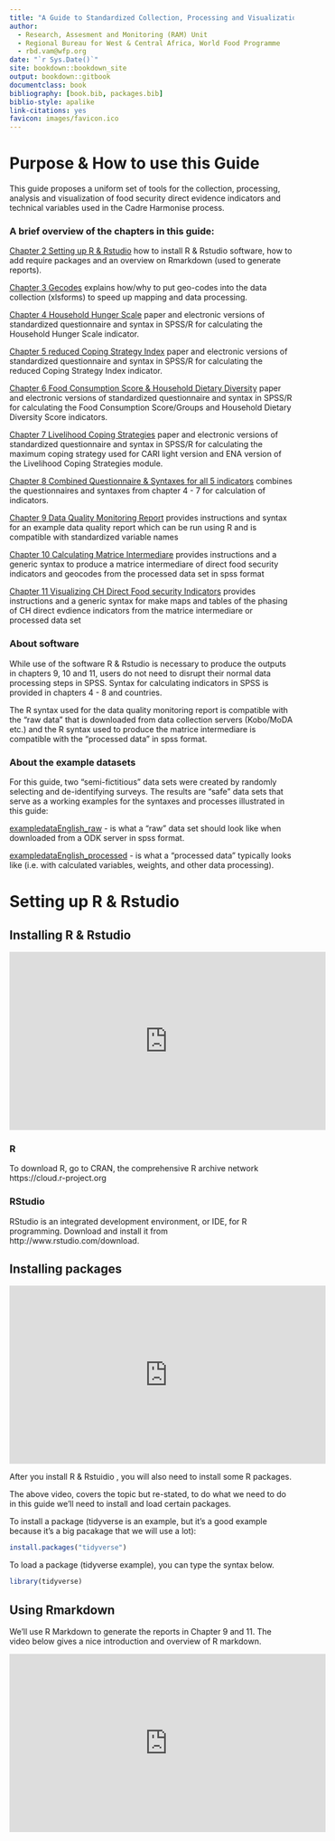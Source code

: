 ```yaml
--- 
title: "A Guide to Standardized Collection, Processing and Visualization of Cadre Harmonise Food Security Indicators"
author:
  - Research, Assesment and Monitoring (RAM) Unit
  - Regional Bureau for West & Central Africa, World Food Programme
  - rbd.vam@wfp.org
date: "`r Sys.Date()`"
site: bookdown::bookdown_site
output: bookdown::gitbook
documentclass: book
bibliography: [book.bib, packages.bib]
biblio-style: apalike
link-citations: yes
favicon: images/favicon.ico
---
```


# Purpose & How to use this Guide

This guide proposes a uniform set of tools for the collection, processing, analysis and visualization of food security direct evidence indicators and technical variables used in the Cadre Harmonise process.  

### A brief overview of the chapters in this guide:

[Chapter 2 Setting up R & Rstudio](https://wfp-vam.github.io/RBD_FS_CH_guide_EN/setting-up-r-rstudio.html) how to install R & Rstudio software, how to add require packages and an overview on Rmarkdown (used to generate reports).

[Chapter 3 Gecodes](https://wfp-vam.github.io/RBD_FS_CH_guide_EN/gecodes.html) explains how/why to put geo-codes into the data collection (xlsforms) to speed up mapping and data processing.

[Chapter 4 Household Hunger Scale](https://wfp-vam.github.io/RBD_FS_CH_guide_EN/household-hunger-scale.html) paper and electronic versions of standardized questionnaire and syntax in SPSS/R for calculating the Household Hunger Scale indicator.

[Chapter 5 reduced Coping Strategy Index](https://wfp-vam.github.io/RBD_FS_CH_guide_EN/reduced-coping-strategy-index.html) paper and electronic versions of standardized questionnaire and syntax in SPSS/R for calculating the reduced Coping Strategy Index indicator.

[Chapter 6 Food Consumption Score & Household Dietary Diversity](https://wfp-vam.github.io/RBD_FS_CH_guide_EN/food-consumption-score-household-dietary-diversity.html) paper and electronic versions of standardized questionnaire and syntax in SPSS/R for calculating the Food Consumption Score/Groups and Household Dietary Diversity Score indicators.

[Chapter 7 Livelihood Coping Strategies](https://wfp-vam.github.io/RBD_FS_CH_guide_EN/livelihood-coping-strategies.html) paper and electronic versions of standardized questionnaire and syntax in SPSS/R for calculating the maximum coping strategy used for CARI light version and ENA version of the Livelihood Coping Strategies module.

[Chapter 8 Combined Questionnaire & Syntaxes for all 5 indicators](https://wfp-vam.github.io/RBD_FS_CH_guide_EN/combined-questionnaire-syntaxes-for-all-5-indicators.html) combines the questionnaires and syntaxes from chapter 4 - 7 for calculation of indicators.

[Chapter 9 Data Quality Monitoring Report](https://wfp-vam.github.io/RBD_FS_CH_guide_EN/data-quality-monitoring-report.html) provides instructions and syntax for an example data quality report which can be run using R and is compatible with standardized variable names 

[Chapter 10 Calculating Matrice Intermediare](https://wfp-vam.github.io/RBD_FS_CH_guide_EN/calculating-matrice-intermediare-direct-food-security-data.html) provides instructions and a generic syntax to produce a matrice intermediare of direct food security indicators and geocodes from the processed data set in spss format

[Chapter 11 Visualizing CH Direct Food security Indicators](https://wfp-vam.github.io/RBD_FS_CH_guide_EN/visualizing-ch-direct-food-security-indicators.html) provides instructions and a generic syntax for make maps and tables of the phasing of CH direct evdience indicators from the matrice intermediare or processed data set 

### About software

While use of the software R & Rstudio is necessary to produce the outputs in chapters 9, 10 and 11, users do not need to disrupt their normal data processing steps in SPSS.  Syntax for calculating indicators in SPSS is provided in chapters  4 - 8 and countries.

The R syntax used for the data quality monitoring report is compatible with the "raw data" that is downloaded from data collection servers (Kobo/MoDA etc.) and the R syntax used to produce the matrice intermediare is compatible with the "processed data" in spss format.  

### About the example datasets

For this guide, two "semi-fictitious" data sets were created by randomly selecting and de-identifying surveys.  The results are "safe" data sets that serve as a working examples for the syntaxes and processes illustrated in this guide:

[exampledataEnglish_raw](https://github.com/WFP-VAM/RBD_FS_CH_guide_EN/blob/master/example_datasets/exampledataEnglish_raw.sav) - is what a  "raw" data set should look like when downloaded from a ODK server in spss format.

[exampledataEnglish_processed](https://github.com/WFP-VAM/RBD_FS_CH_guide_EN/blob/master/example_datasets/exampledataEnglish_processed.sav) - is what a "processed data" typically looks like (i.e. with calculated variables, weights, and other data processing).  




# Setting up R & Rstudio 

## Installing R & Rstudio

<iframe width="560" height="315" src="https://www.youtube.com/embed/orjLGFmx6l4" frameborder="0" allowfullscreen></iframe>

### R

To download R, go to CRAN, the comprehensive R archive network https://cloud.r-project.org

### RStudio 

RStudio is an integrated development environment, or IDE, for R programming.  Download and install it from http://www.rstudio.com/download. 

## Installing packages

<iframe width="560" height="315" src="https://www.youtube.com/embed/-wTcDqJWSzA" frameborder="0" allowfullscreen></iframe>

After you install R & Rstuidio , you will also need to install some R packages. 

The above video, covers the topic but re-stated, to do what we need to do in this guide we'll need to install and load certain packages.

To install a package (tidyverse is an example, but it's a good example because it's a big pacakage that we will use a lot):

```r
install.packages("tidyverse")
```

To load a package (tidyverse example), you can type the syntax below.

```r
library(tidyverse)
```

## Using Rmarkdown

We'll use R Markdown to generate the reports in Chapter 9 and 11.  The video below gives a nice introduction and overview of R markdown.

<iframe width="560" height="315" src="https://www.youtube.com/embed/v=DNS7i2m4sB0" frameborder="0" allowfullscreen></iframe>







